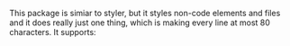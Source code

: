 This package is simiar to styler, but it styles non-code elements and files
and it does really just one thing, which is making every line at most 80
characters. It supports:

